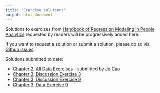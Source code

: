 ```yaml
---
title: "Exercise solutions"
output: html_document
---
```


Solutions to exercises from [Handbook of Regression Modeling in People Analytics](https://peopleanalytics-regression-book.org) requested by readers will be progressively added here.

If you want to request a solution or submit a solution, please do so via [Github issues](https://github.com/keithmcnulty/peopleanalytics-regression-book/issues).

Solutions submitted to date:

* [Chapter 2, All Data Exercises](downloads/Chapter.2.pdf) - submitted by [Jo Cao](https://www.linkedin.com/in/joanne-cao/)
* [Chapter 3, Discussion Exercise 3](c3_de3.html)
* [Chapter 3, Discussion Exercise 9](c3_de9.html)
* [Chapter 3, Data Exercise 9](c3_e9.html)
